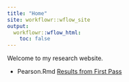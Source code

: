 ```yaml
---
title: "Home"
site: workflowr::wflow_site
output:
  workflowr::wflow_html:
    toc: false
---
```


Welcome to my research website.

*  Pearson.Rmd [Results from First Pass](Pearson.html)

